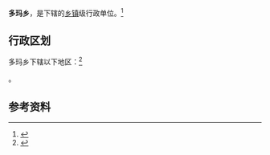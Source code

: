 {{中国乡级行政区|54/25/24/203/000}}

'''多玛乡'''，是{{PRC admin/fullname|54/25/24/203/000|3}}下辖的[[乡镇|乡镇]]级行政单位。<ref>{{PRC admin/ref sgc|{{PRC admin/parent|54/25/24/203/000}}}}</ref>

== 行政区划 ==

多玛乡下辖以下地区：<ref>{{PRC admin/ref sgc|54/25/24/203/000}}</ref>

{{PRC admin/children|54/25/24/203/000}}。

== 参考资料 ==

{{reflist}}

{{行政区划小作品}}
{{PRC admin/navcat|54/25/24/203/000}}